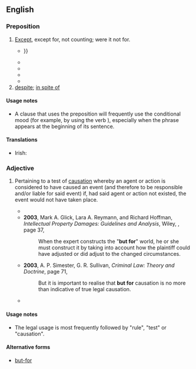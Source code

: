 ==English==

===Preposition===
{{en-prep}}

# [[except|Except]], except for, not counting; were it not for.
#* {{RQ:Shakespeare Merchant of Venice|V|i|text=I once did lend my body for his wealth, / Which, '''but for''' him that had your husband's ring, / Had quite miscarried: {{...}}}}
#* {{RQ:Charlotte Bronte Jane Eyre|XXXVI|text=She had a woman to take care of her called Mrs Poole — an able woman in her line, and very trustworthy, '''but for''' one fault — a fault common to a deal of them nurses and matrons — ''she kept a bottle of gin by her'', and now and then took a drop over-much.}}
#* {{quote-text|en|year=1880|author={{w|Mark Twain}}|title=''{{w|A Tramp Abroad}}''|passage='''But for''' that beneficent drug, not one of those men would have slept a moment during that fearful night.}}
#* {{RQ:Stevenson Jekyll and Hyde|text=In the whole extent of the house, which '''but for''' the old woman remained otherwise empty, Mr. Hyde had only used a couple of rooms}}
#* {{quote-text|en|year=1992|author=Najīb Maḥfūẓ|title=''Sugar Street''|page=48|passage='''But for''' the stinging cold of January, this Casanova would not have taken shelter behind the coffeehouse window, […].}}
# [[despite]]; [[in spite of]]

====Usage notes====
* A clause that uses the preposition {{m|en||but for}} will frequently use the conditional mood (for example, by using the verb {{m|en|would}}), especially when the {{m|en||but for}} phrase appears at the beginning of its sentence.

====Translations====
{{trans-top|except for, were it not for}}
* Irish: {{t|ga|murach}}
{{trans-mid}}
{{trans-bottom}}

===Adjective===
{{en-adj|-}}

# {{lb|en|legal}} Pertaining to a test of [[causation]] whereby an agent or action is considered to have caused an event (and therefore to be responsible and/or liable for said event) if, had said agent or action not existed, the event would not have taken place.
#* {{quote-text|en|year=1985|author=Herbert Lionel Adolphus Hart and Tony Honoré|title=Causation in the Law|page=xlv|passage=This relevance can in many cases, as here, be tested by the ''sine qua non'' or ' '''but for''' ' rule.}}
#* '''2003''', Mark A. Glick, Lara A. Reymann, and Richard Hoffman, ''Intellectual Property Damages: Guidelines and Analysis'', Wiley, {{ISBN|0471449474}}, page 37,
#*: When the expert constructs the "'''but for'''" world, he or she must construct it by taking into account how the plaintiff could have adjusted or did adjust to the changed circumstances.
#* '''2003''', A. P. Simester, G. R. Sullivan, ''Criminal Law: Theory and Doctrine'', page 71,
#*: But it is important to realise that '''but for''' causation is no more than indicative of true legal causation.
#* {{quote-text|en|year=2006|author=Tal Becker|title=Terrorism and the State: Rethinking the Rules of State Responsibility|page=291|passage=But in important ways the ' '''but for''' ' test obscures the true role played by causal principles in assessing legal responsibility.}}

====Usage notes====
* The legal usage is most frequently followed by "rule", "test" or "causation".

====Alternative forms====
* {{sense|legal term}} [[but-for]]